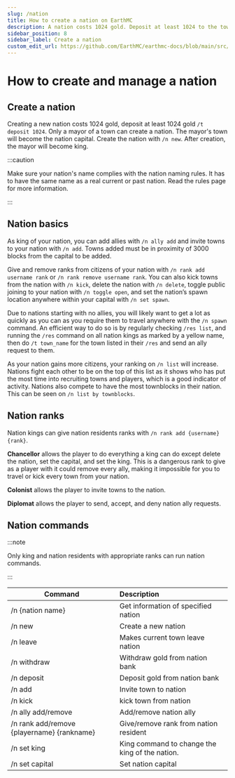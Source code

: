 ---
slug: /nation
title: How to create a nation on EarthMC
description: A nation costs 1024 gold. Deposit at least 1024 to the town bank using /t deposit 1024. Only a mayor of a town can create a nation. The mayor's town will become the nation's capital. Create the nation with /n new.
sidebar_position: 8
sidebar_label: Create a nation
custom_edit_url: https://github.com/EarthMC/earthmc-docs/blob/main/src/docs/nation.mdx
---
# How to create and manage a nation
## Create a nation
Creating a new nation costs 1024 gold, deposit at least 1024 gold `/t deposit 1024`. Only a mayor of a town can create a nation. The mayor's town will become the nation capital. Create the nation with `/n new`. After creation, the mayor will become king.

:::caution

Make sure your nation's name complies with the nation naming rules. It has to have the same name as a real current or past nation. Read the rules page for more information.

:::

## Nation basics
As king of your nation, you can add allies with `/n ally add` and invite towns to your nation with `/n add`. Towns added must be in proximity of 3000 blocks from the capital to be added.

Give and remove ranks from citizens of your nation with `/n rank add username rank` or `/n rank remove username rank`. You can also kick towns from the nation with `/n kick`, delete the nation with `/n delete`, toggle public joining to your nation with `/n toggle open`, and set the nation’s spawn location anywhere within your capital with `/n set spawn`.

Due to nations starting with no allies, you will likely want to get a lot as quickly as you can as you require them to travel anywhere with the `/n spawn` command. An efficient way to do so is by regularly checking `/res list`, and running the `/res` command on all nation kings as marked by a yellow name, then do `/t town_name` for the town listed in their `/res` and send an ally request to them.

As your nation gains more citizens, your ranking on `/n list` will increase. Nations fight each other to be on the top of this list as it shows who has put the most time into recruiting towns and players, which is a good indicator of activity. Nations also compete to have the most townblocks in their nation. This can be seen on `/n list by townblocks`.

## Nation ranks
Nation kings can give nation residents ranks with `/n rank add {username} {rank}`.

**Chancellor** allows the player to do everything a king can do except delete the nation, set the capital, and set the king. This is a dangerous rank to give as a player with it could remove every ally, making it impossible for you to travel or kick every town from your nation.

**Colonist** allows the player to invite towns to the nation.

**Diplomat** allows the player to send, accept, and deny nation ally requests.

## Nation commands
:::note

Only king and nation residents with appropriate ranks can run nation commands.

:::

| Command       | Description          |
| ------------- |:-------------|
| /n {nation name}     | Get information of specified nation |
| /n new     | Create a new nation |
| /n leave     | Makes current town leave nation |
| /n withdraw     | Withdraw gold from nation bank |
| /n deposit     | Deposit gold from nation bank |
| /n add     | Invite town to nation |
| /n kick     | kick town from nation |
| /n ally add/remove   | Add/remove nation ally |
| /n rank add/remove {playername} {rankname}  | Give/remove rank from nation resident |
| /n set king     | King command to change the king of the nation. |
| /n set capital     | Set nation capital |
